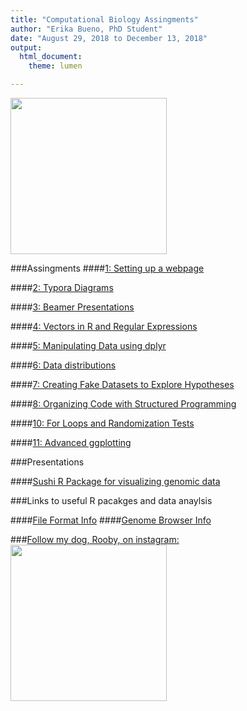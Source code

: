 ```yaml
---
title: "Computational Biology Assingments"
author: "Erika Bueno, PhD Student"
date: "August 29, 2018 to December 13, 2018"
output: 
  html_document: 
    theme: lumen

---
```

<img src="me.jpg" WIDTH=250 HEIGHT=250>

###Assingments
####[1: Setting up a webpage](https://eribue.github.io/COMP-BIOL/) 

####[2: Typora Diagrams](Lab2.html)

####[3: Beamer Presentations](Lab3.pdf)

####[4: Vectors in R and Regular Expressions](Lab4.html)

####[5: Manipulating Data using dplyr](Lab5.html)

####[6: Data distributions](Lab6.html)

####[7: Creating Fake Datasets to Explore Hypotheses](Lab7.html)

####[8: Organizing Code with Structured Programming](Lab8.html)

####[10: For Loops and Randomization Tests](Lab10.html)

####[11: Advanced ggplotting](Lab11.html)

###Presentations

####[Sushi R Package for visualizing genomic data](SushiPackage.html)


###Links to useful R pacakges and data anaylsis

####[File Format Info](https://genome.ucsc.edu/FAQ/FAQformat.html)
####[Genome Browser Info](http://homer.ucsd.edu/homer/basicTutorial/genomeBrowsers.html)

###[Follow my dog, Rooby, on instagram:](https://www.instagram.com/rooby_the_spicymeatball/)
<img src="spicy.jpg" WIDTH=250 HEIGHT=250>




